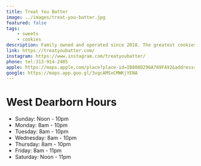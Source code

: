 ```yaml
---
title: Treat You Batter
image: ../images/treat-you-batter.jpg
featured: false
tags:
    - sweets
    - cookies
description: Family owned and operated since 2018. The greatest cookies & lattes in the world.
link: https://treatyoubatter.com/
instagram: https://www.instagram.com/treatyoubatter/
phone: tel:313-914-2405
apple: https://maps.apple.com/place?place-id=IB808D296A769FA92&address=1021+Mason+St%2C+Dearborn%2C+MI++48124%2C+United+States&coordinate=42.3056203%2C-83.2457355&name=Treat+You+Batter&_provider=9902
google: https://maps.app.goo.gl/3vgcAMSxCMWKjYENA
---
```



# West Dearborn Hours

- Sunday: Noon - 10pm
- Monday: 8am - 10pm
- Tuesday: 8am - 10pm
- Wednesday: 8am - 10pm
- Thursday: 8am - 10pm
- Friday: 8am - 11pm
- Saturday: Noon - 11pm